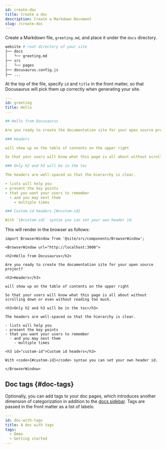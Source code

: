 ```yaml
---
id: create-doc
title: Create a doc
description: Create a Markdown Document
slug: /create-doc
---
```


Create a Markdown file, `greeting.md`, and place it under the `docs` directory.

```bash
website # root directory of your site
├── docs
│   └── greeting.md
├── src
│   └── pages
├── docusaurus.config.js
├── ...
```

At the top of the file, specify `id` and `title` in the front matter, so that Docusaurus will pick them up correctly when generating your site.

```yml
---
id: greeting
title: Hello
---

## Hello from Docusaurus

Are you ready to create the documentation site for your open source project?

### Headers

will show up on the table of contents on the upper right

So that your users will know what this page is all about without scrolling down or even without reading too much.

### Only h2 and h3 will be in the toc

The headers are well-spaced so that the hierarchy is clear.

- lists will help you
- present the key points
- that you want your users to remember
  - and you may nest them
    - multiple times

### Custom id headers {#custom-id}

With `{#custom-id}` syntax you can set your own header id.
```

This will render in the browser as follows:

```mdx-code-block
import BrowserWindow from '@site/src/components/BrowserWindow';

<BrowserWindow url="http://localhost:3000">

<h2>Hello from Docusaurus</h2>

Are you ready to create the documentation site for your open source project?

<h3>Headers</h3>

will show up on the table of contents on the upper right

So that your users will know what this page is all about without scrolling down or even without reading too much.

<h3>Only h2 and h3 will be in the toc</h3>

The headers are well-spaced so that the hierarchy is clear.

- lists will help you
- present the key points
- that you want your users to remember
  - and you may nest them
    - multiple times

<h3 id="custom-id">Custom id headers</h3>

With <code>{#custom-id}</code> syntax you can set your own header id.

</BrowserWindow>
```

## Doc tags {#doc-tags}

Optionally, you can add tags to your doc pages, which introduces another dimension of categorization in addition to the [docs sidebar](./sidebar.md). Tags are passed in the front matter as a list of labels:

<!-- prettier-ignore -->
```yml "your-doc-page.md"
---
id: doc-with-tags
title: A doc with tags
tags:
  - Demo
  - Getting started
---
```

<!-- prettier-ignore -->
